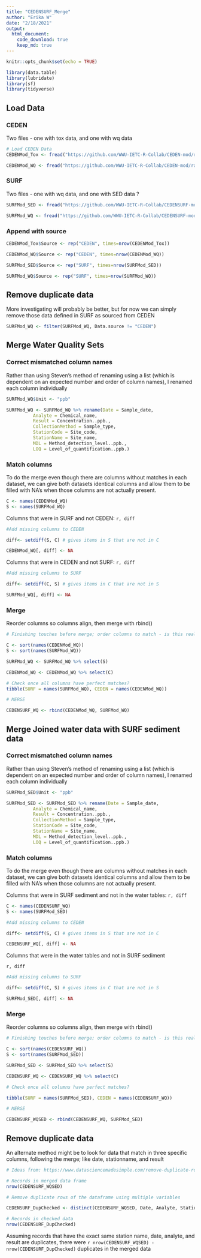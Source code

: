 ```yaml
---
title: "CEDENSURF_Merge"
author: "Erika W"
date: "2/18/2021"
output:
  html_document:
    code_download: true
    keep_md: true
---
```


```r
knitr::opts_chunk$set(echo = TRUE)
```


```r
library(data.table)
library(lubridate)
library(sf)
library(tidyverse)
```

## Load Data

### CEDEN

Two files - one with tox data, and one with wq data

```r
# Load CEDEN Data
CEDENMod_Tox <- fread("https://github.com/WWU-IETC-R-Collab/CEDEN-mod/raw/main/Data/Output/CEDENMod_Toxicity.csv")

CEDENMod_WQ <- fread("https://github.com/WWU-IETC-R-Collab/CEDEN-mod/raw/main/Data/Output/CEDENMod_WQ.csv")
```

### SURF

Two files - one with wq data, and one with SED data ?
```r
SURFMod_SED <- fread("https://github.com/WWU-IETC-R-Collab/CEDENSURF-mod/raw/main/Data/Output/SURFMod_SED.csv")

SURFMod_WQ <- fread("https://github.com/WWU-IETC-R-Collab/CEDENSURF-mod/raw/main/Data/Output/SURFMod_water.csv")
```
### Append with source

```r
CEDENMod_Tox$Source <- rep("CEDEN", times=nrow(CEDENMod_Tox))

CEDENMod_WQ$Source <- rep("CEDEN", times=nrow(CEDENMod_WQ))

SURFMod_SED$Source <- rep("SURF", times=nrow(SURFMod_SED))

SURFMod_WQ$Source <- rep("SURF", times=nrow(SURFMod_WQ))
```

## Remove duplicate data

More investigating will probably be better, but for now we can simply remove those data defined in SURF as sourced from CEDEN

```r

SURFMod_WQ <- filter(SURFMod_WQ, Data.source != "CEDEN")
```

## Merge Water Quality Sets

### Correct mismatched column names

Rather than using Steven's method of renaming using a list (which is dependent on an expected number and order of column names), I renamed each column individually

```r
SURFMod_WQ$Unit <- "ppb"

SURFMod_WQ <- SURFMod_WQ %>% rename(Date = Sample_date,
          Analyte = Chemical_name, 
          Result = Concentration..ppb., 
          CollectionMethod = Sample_type, 
          StationCode = Site_code,
          StationName = Site_name,
          MDL = Method_detection_level..ppb.,
          LOQ = Level_of_quantification..ppb.)
```

### Match columns

To do the merge even though there are columns without matches in each dataset, we can give both datasets identical columns and allow them to be filled with NA's when those columns are not actually present.

```r
C <- names(CEDENMod_WQ)
S <- names(SURFMod_WQ)

```

Columns that were in SURF and not CEDEN:
`r, diff`

```r
#Add missing columns to CEDEN

diff<- setdiff(S, C) # gives items in S that are not in C

CEDENMod_WQ[, diff] <- NA
```

Columns that were in CEDEN and not SURF:
` r, diff`

```r
#Add missing columns to SURF

diff<- setdiff(C, S) # gives items in C that are not in S

SURFMod_WQ[, diff] <- NA
```



### Merge

Reorder columns so columns align, then merge with rbind()

```r
# Finishing touches before merge; order columns to match - is this really necessary for merge? IDK

C <- sort(names(CEDENMod_WQ))
S <- sort(names(SURFMod_WQ))

SURFMod_WQ <- SURFMod_WQ %>% select(S)

CEDENMod_WQ <- CEDENMod_WQ %>% select(C)

# Check once all columns have perfect matches?
tibble(SURF = names(SURFMod_WQ), CEDEN = names(CEDENMod_WQ))

# MERGE

CEDENSURF_WQ <- rbind(CEDENMod_WQ, SURFMod_WQ)
```

## Merge Joined water data with SURF sediment data


### Correct mismatched column names

Rather than using Steven's method of renaming using a list (which is dependent on an expected number and order of column names), I renamed each column individually

```r
SURFMod_SED$Unit <- "ppb"

SURFMod_SED <- SURFMod_SED %>% rename(Date = Sample_date,
          Analyte = Chemical_name, 
          Result = Concentration..ppb., 
          CollectionMethod = Sample_type, 
          StationCode = Site_code,
          StationName = Site_name,
          MDL = Method_detection_level..ppb.,
          LOQ = Level_of_quantification..ppb.)
```

### Match columns

To do the merge even though there are columns without matches in each dataset, we can give both datasets identical columns and allow them to be filled with NA's when those columns are not actually present.

Columns that were in SURF sediment and not in the water tables:
`r, diff`

```r

C <- names(CEDENSURF_WQ)
S <- names(SURFMod_SED)

#Add missing columns to CEDEN

diff<- setdiff(S, C) # gives items in S that are not in C

CEDENSURF_WQ[, diff] <- NA
```

Columns that were in the water tables and not in SURF sediment

` r, diff`

```r
#Add missing columns to SURF

diff<- setdiff(C, S) # gives items in C that are not in S

SURFMod_SED[, diff] <- NA
```


### Merge

Reorder columns so columns align, then merge with rbind()

```r
# Finishing touches before merge; order columns to match - is this really necessary for merge? IDK

C <- sort(names(CEDENSURF_WQ))
S <- sort(names(SURFMod_SED))

SURFMod_SED <- SURFMod_SED %>% select(S)

CEDENSURF_WQ <- CEDENSURF_WQ %>% select(C)

# Check once all columns have perfect matches?

tibble(SURF = names(SURFMod_SED), CEDEN = names(CEDENSURF_WQ))

# MERGE

CEDENSURF_WQSED <- rbind(CEDENSURF_WQ, SURFMod_SED)
```

## Remove duplicate data

An alternate method might be to look for data that match in three specific columns, following the merge; like date, stationname, and result

```r
# Ideas from: https://www.datasciencemadesimple.com/remove-duplicate-rows-r-using-dplyr-distinct-function/

# Records in merged data frame
nrow(CEDENSURF_WQSED)

# Remove duplicate rows of the dataframe using multiple variables

CEDENSURF_DupChecked <- distinct(CEDENSURF_WQSED, Date, Analyte, StationName, Result, .keep_all= TRUE)

# Records in checked data
nrow(CEDENSURF_DupChecked)
```
Assuming records that have the exact same station name, date, analyte, and result are duplicates, there were `r nrow(CEDENSURF_WQSED) - nrow(CEDENSURF_DupChecked)` duplicates in the merged data